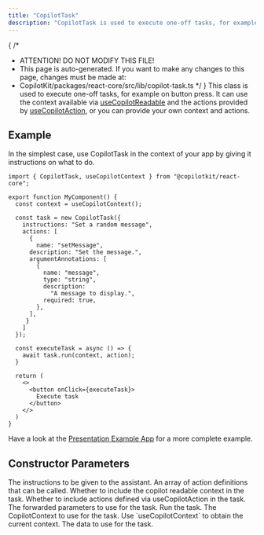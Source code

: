 ```yaml
---
title: "CopilotTask"
description: "CopilotTask is used to execute one-off tasks, for example on button click."
---
```


{
 /*
  * ATTENTION! DO NOT MODIFY THIS FILE!
  * This page is auto-generated. If you want to make any changes to this page, changes must be made at:
  * CopilotKit/packages/react-core/src/lib/copilot-task.ts
  */
}
This class is used to execute one-off tasks, for example on button press. It can use the context available via [useCopilotReadable](/reference/hooks/useCopilotReadable) and the actions provided by [useCopilotAction](/reference/hooks/useCopilotAction), or you can provide your own context and actions.
 
## Example
In the simplest case, use CopilotTask in the context of your app by giving it instructions on what to do.
 
```tsx
import { CopilotTask, useCopilotContext } from "@copilotkit/react-core";
 
export function MyComponent() {
  const context = useCopilotContext();
 
  const task = new CopilotTask({
    instructions: "Set a random message",
    actions: [
      {
        name: "setMessage",
      description: "Set the message.",
      argumentAnnotations: [
        {
          name: "message",
          type: "string",
          description:
            "A message to display.",
          required: true,
        },
      ],
     }
    ]
  });
 
  const executeTask = async () => {
    await task.run(context, action);
  }
 
  return (
    <>
      <button onClick={executeTask}>
        Execute task
      </button>
    </>
  )
}
```
 
Have a look at the [Presentation Example App](https://github.com/CopilotKit/CopilotKit/blob/main/CopilotKit/examples/next-openai/src/app/presentation/page.tsx) for a more complete example.

## Constructor Parameters

<PropertyReference name="instructions" type="string" required > 
The instructions to be given to the assistant.
</PropertyReference>

<PropertyReference name="actions" type="FrontendAction<any>[]"  > 
An array of action definitions that can be called.
</PropertyReference>

<PropertyReference name="includeCopilotReadable" type="boolean"  > 
Whether to include the copilot readable context in the task.
</PropertyReference>

<PropertyReference name="includeCopilotActions" type="boolean"  > 
Whether to include actions defined via useCopilotAction in the task.
</PropertyReference>

<PropertyReference name="forwardedParameters" type="ForwardedParametersInput"  > 
The forwarded parameters to use for the task.
</PropertyReference>

<PropertyReference name="run" type="context: CopilotContextParams, data?: T">
Run the task.

  <PropertyReference name="context" type="CopilotContextParams" required>
  The CopilotContext to use for the task. Use `useCopilotContext` to obtain the current context.
  </PropertyReference>

  <PropertyReference name="data" type="T" >
  The data to use for the task.
  </PropertyReference>

</PropertyReference>

